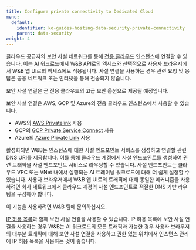 ```yaml
---
title: Configure private connectivity to Dedicated Cloud
menu:
  default:
    identifier: ko-guides-hosting-data-security-private-connectivity
    parent: data-security
weight: 4
---
```


클라우드 공급자의 보안 사설 네트워크를 통해 [전용 클라우드](/ko/guides/hosting/hosting-options/dedicated_cloud/) 인스턴스에 연결할 수 있습니다. 이는 AI 워크로드에서 W&B API로의 엑세스와 선택적으로 사용자 브라우저에서 W&B 앱 UI로의 엑세스에도 적용됩니다. 사설 연결을 사용하는 경우 관련 요청 및 응답은 공용 네트워크 또는 인터넷을 통해 전송되지 않습니다.

<Note>
보안 사설 연결은 곧 전용 클라우드의 고급 보안 옵션으로 제공될 예정입니다.
</Note>

보안 사설 연결은 AWS, GCP 및 Azure의 전용 클라우드 인스턴스에서 사용할 수 있습니다.

* AWS의 [AWS Privatelink](https://aws.amazon.com/privatelink/) 사용
* GCP의 [GCP Private Service Connect](https://cloud.google.com/vpc/docs/private-service-connect) 사용
* Azure의 [Azure Private Link](https://azure.microsoft.com/products/private-link) 사용

활성화되면 W&B는 인스턴스에 대한 사설 엔드포인트 서비스를 생성하고 연결할 관련 DNS URI를 제공합니다. 이를 통해 클라우드 계정에서 사설 엔드포인트를 생성하여 관련 트래픽을 사설 엔드포인트 서비스로 라우팅할 수 있습니다. 사설 엔드포인트는 클라우드 VPC 또는 VNet 내에서 실행되는 AI 트레이닝 워크로드에 대해 더 쉽게 설정할 수 있습니다. 사용자 브라우저에서 W&B 앱 UI로의 트래픽에 대해 동일한 메커니즘을 사용하려면 회사 네트워크에서 클라우드 계정의 사설 엔드포인트로 적절한 DNS 기반 라우팅을 구성해야 합니다.

<Note>
이 기능을 사용하려면 W&B 팀에 문의하십시오.
</Note>

[IP 허용 목록](/ko/./ip-allowlisting)과 함께 보안 사설 연결을 사용할 수 있습니다. IP 허용 목록에 보안 사설 연결을 사용하는 경우 W&B는 AI 워크로드의 모든 트래픽과 가능한 경우 사용자 브라우저의 대부분 트래픽에 대해 보안 사설 연결을 사용하고 권한 있는 위치에서 인스턴스 관리에 IP 허용 목록을 사용하는 것이 좋습니다.
